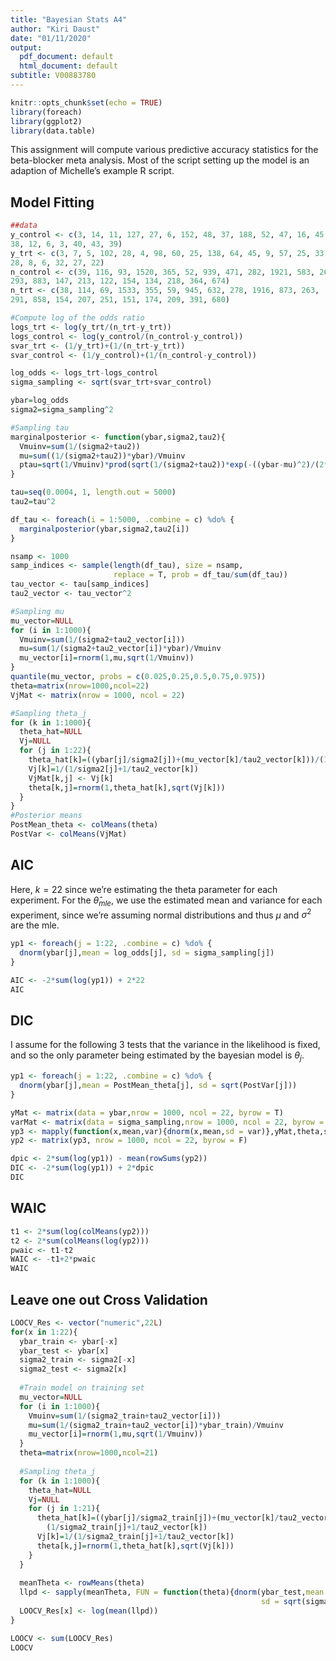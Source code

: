 ```yaml
---
title: "Bayesian Stats A4"
author: "Kiri Daust"
date: "01/11/2020"
output:
  pdf_document: default
  html_document: default
subtitle: V00883780
---
```


```r
knitr::opts_chunk$set(echo = TRUE)
library(foreach)
library(ggplot2)
library(data.table)
```

This assignment will compute various predictive accuracy statistics for the beta-blocker meta analysis. Most of the script setting up the model is an adaption of Michelle's example R script.

## Model Fitting

```r

##data
y_control <- c(3, 14, 11, 127, 27, 6, 152, 48, 37, 188, 52, 47, 16, 45, 31, 
38, 12, 6, 3, 40, 43, 39)
y_trt <- c(3, 7, 5, 102, 28, 4, 98, 60, 25, 138, 64, 45, 9, 57, 25, 33, 
28, 8, 6, 32, 27, 22)
n_control <- c(39, 116, 93, 1520, 365, 52, 939, 471, 282, 1921, 583, 266, 
293, 883, 147, 213, 122, 154, 134, 218, 364, 674)
n_trt <- c(38, 114, 69, 1533, 355, 59, 945, 632, 278, 1916, 873, 263, 
291, 858, 154, 207, 251, 151, 174, 209, 391, 680)

#Compute log of the odds ratio
logs_trt <- log(y_trt/(n_trt-y_trt))
logs_control <- log(y_control/(n_control-y_control))
svar_trt <- (1/y_trt)+(1/(n_trt-y_trt))
svar_control <- (1/y_control)+(1/(n_control-y_control))

log_odds <- logs_trt-logs_control
sigma_sampling <- sqrt(svar_trt+svar_control)

ybar=log_odds
sigma2=sigma_sampling^2

#Sampling tau
marginalposterior <- function(ybar,sigma2,tau2){
  Vmuinv=sum(1/(sigma2+tau2))
  mu=sum((1/(sigma2+tau2))*ybar)/Vmuinv
  ptau=sqrt(1/Vmuinv)*prod(sqrt(1/(sigma2+tau2))*exp(-((ybar-mu)^2)/(2*(sigma2+tau2))))
}

tau=seq(0.0004, 1, length.out = 5000)
tau2=tau^2

df_tau <- foreach(i = 1:5000, .combine = c) %do% {
  marginalposterior(ybar,sigma2,tau2[i])
}

nsamp <- 1000
samp_indices <- sample(length(df_tau), size = nsamp,
                       replace = T, prob = df_tau/sum(df_tau))
tau_vector <- tau[samp_indices]
tau2_vector <- tau_vector^2

#Sampling mu
mu_vector=NULL
for (i in 1:1000){
  Vmuinv=sum(1/(sigma2+tau2_vector[i]))
  mu=sum(1/(sigma2+tau2_vector[i])*ybar)/Vmuinv
  mu_vector[i]=rnorm(1,mu,sqrt(1/Vmuinv))
}
quantile(mu_vector, probs = c(0.025,0.25,0.5,0.75,0.975))
theta=matrix(nrow=1000,ncol=22)
VjMat <- matrix(nrow = 1000, ncol = 22)

#Sampling theta_j
for (k in 1:1000){
  theta_hat=NULL
  Vj=NULL
  for (j in 1:22){
    theta_hat[k]=((ybar[j]/sigma2[j])+(mu_vector[k]/tau2_vector[k]))/(1/sigma2[j]+1/tau2_vector[k])
    Vj[k]=1/(1/sigma2[j]+1/tau2_vector[k])
    VjMat[k,j] <- Vj[k]
    theta[k,j]=rnorm(1,theta_hat[k],sqrt(Vj[k]))
  }
}
#Posterior means
PostMean_theta <- colMeans(theta)
PostVar <- colMeans(VjMat)
```

## AIC

Here, $k = 22$ since we're estimating the theta parameter for each experiment. For the $\hat{\theta}_{mle}$, we use the estimated mean and variance for each experiment, since we're assuming normal distributions and thus $\mu$ and $\sigma^2$ are the mle.

```r
yp1 <- foreach(j = 1:22, .combine = c) %do% {
  dnorm(ybar[j],mean = log_odds[j], sd = sigma_sampling[j])
}

AIC <- -2*sum(log(yp1)) + 2*22
AIC
```

## DIC

I assume for the following 3 tests that the variance in the likelihood is fixed, and so the only parameter being estimated by the bayesian model is $\theta_j$.

```r
yp1 <- foreach(j = 1:22, .combine = c) %do% {
  dnorm(ybar[j],mean = PostMean_theta[j], sd = sqrt(PostVar[j]))
}

yMat <- matrix(data = ybar,nrow = 1000, ncol = 22, byrow = T)
varMat <- matrix(data = sigma_sampling,nrow = 1000, ncol = 22, byrow = T)
yp3 <- mapply(function(x,mean,var){dnorm(x,mean,sd = var)},yMat,theta,sigma_sampling)
yp2 <- matrix(yp3, nrow = 1000, ncol = 22, byrow = F)

dpic <- 2*sum(log(yp1)) - mean(rowSums(yp2))
DIC <- -2*sum(log(yp1)) + 2*dpic
DIC
```

## WAIC

```r
t1 <- 2*sum(log(colMeans(yp2)))
t2 <- 2*sum(colMeans(log(yp2)))
pwaic <- t1-t2
WAIC <- -t1+2*pwaic 
WAIC
```

## Leave one out Cross Validation

```r
LOOCV_Res <- vector("numeric",22L)
for(x in 1:22){
  ybar_train <- ybar[-x]
  ybar_test <- ybar[x]
  sigma2_train <- sigma2[-x]
  sigma2_test <- sigma2[x]
  
  #Train model on training set
  mu_vector=NULL
  for (i in 1:1000){
    Vmuinv=sum(1/(sigma2_train+tau2_vector[i]))
    mu=sum(1/(sigma2_train+tau2_vector[i])*ybar_train)/Vmuinv
    mu_vector[i]=rnorm(1,mu,sqrt(1/Vmuinv))
  }
  theta=matrix(nrow=1000,ncol=21)
  
  #Sampling theta_j
  for (k in 1:1000){
    theta_hat=NULL
    Vj=NULL
    for (j in 1:21){
      theta_hat[k]=((ybar[j]/sigma2_train[j])+(mu_vector[k]/tau2_vector[k]))/
        (1/sigma2_train[j]+1/tau2_vector[k])
      Vj[k]=1/(1/sigma2_train[j]+1/tau2_vector[k])
      theta[k,j]=rnorm(1,theta_hat[k],sqrt(Vj[k]))
    }
  }
  
  meanTheta <- rowMeans(theta)
  llpd <- sapply(meanTheta, FUN = function(theta){dnorm(ybar_test,mean = theta,
                                                        sd = sqrt(sigma2_test))})
  LOOCV_Res[x] <- log(mean(llpd))
}

LOOCV <- sum(LOOCV_Res)
LOOCV
```

